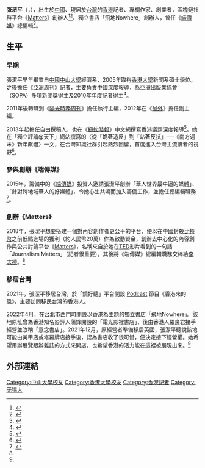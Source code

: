 {{Infobox journalist
| name        = 張潔平
| birth_date  = 1983
| birth_place = {{CHN}}[[江蘇省|江蘇省]][[無錫市|無錫市]]
| occupation    = 記者、專欄作家、創業者
| notable_works = 《[[Matters|Matters]]》創辦人<br>《[[端傳媒|端傳媒]]》首任總編輯<br>「飛地Nowhere」書店創辦人
| alma_mater = 中國[[中山大學|中山大學]]經濟系學士<br>[[香港大學|香港大學]]新聞系碩士
}}

'''张洁平'''（{{lang|en|Annie Zhang Jie Ping}}，{{bd|1983年|||}}），出生於[[中國|中國]]、現居於[[台灣|台灣]]的[[香港|香港]]記者、專欄作家、創業者，區塊鏈社群平台《[[Matters|Matters]]》創辦人<ref>{{cite web|title=Annie Jieping Zhang|url=https://events.wan-ifra.org/speakers/annie-jieping-zhang|publisher=WAN-IFRA Events|year=2019|accessdate=2019-11-14|archive-date=2019-11-13|archive-url=https://web.archive.org/web/20191113194113/https://events.wan-ifra.org/speakers/annie-jieping-zhang}}</ref><ref>{{cite news|title=区块链：让好新闻更安全、更“值钱”？|url=https://www.dw.com/zh/%E5%8C%BA%E5%9D%97%E9%93%BE%E8%AE%A9%E5%A5%BD%E6%96%B0%E9%97%BB%E6%9B%B4%E5%AE%89%E5%85%A8%E6%9B%B4%E5%80%BC%E9%92%B1/a-44329162|publisher=德国之声|date=2018-04-09|accessdate=2019-02-14|archive-date=2022-06-08|archive-url=https://web.archive.org/web/20220608083714/https://www.dw.com/zh/%E5%8C%BA%E5%9D%97%E9%93%BE%E8%AE%A9%E5%A5%BD%E6%96%B0%E9%97%BB%E6%9B%B4%E5%AE%89%E5%85%A8%E6%9B%B4%E5%80%BC%E9%92%B1/a-44329162}}</ref>、獨立書店「飛地Nowhere」創辦人，曾任《[[端傳媒|端傳媒]]》總編輯<ref>{{Cite web |url=https://theinitium.com/article/20180806-member-initiumstory-threeanniversary/ |title=行至第三年，我們邀你一起書寫媒體未來方程式 |access-date=2019-08-16 |archive-date=2021-07-17 |archive-url=https://web.archive.org/web/20210717054711/https://theinitium.com/article/20180806-member-initiumstory-threeanniversary/ }}</ref>。
==生平==
===早期===
張潔平早年畢業自[[中山大學|中國中山大學]]經濟系，2005年取得[[香港大學|香港大學]]新聞系碩士學位。之後擔任《[[亞洲周刊|亞洲周刊]]》記者，主要負責中國深度報導，為亞洲出版業協會（SOPA）多項新聞獎得主及2010年年度記者得主<ref>{{cite news|url=http://news.ifeng.com/a/20140905/41873784_0.shtml|title=媒体人张洁平， 一条底线最终把她拉回了香港|publisher=凤凰网|date=2014-09-05|accessdate=2016-04-19|archive-date=2019-02-14|archive-url=https://web.archive.org/web/20190214174358/http://news.ifeng.com/a/20140905/41873784_0.shtml}}</ref>。

2011年後轉職到《[[陽光時務周刊|陽光時務周刊]]》擔任執行主編，2012年在《[[號外_(雜誌)|號外]]》擔任副主編。

2013年起擔任自由撰稿人，也在《[[紐約時報|紐約時報]]》中文網撰寫香港議題深度報導<ref>{{Cite web |url=http://chuansong.me/n/1592757 |title=对话端传媒执行主编张洁平：什么是漩涡，为什么要记录漩涡 |access-date=2016-04-19 |archive-date=2016-05-08 |archive-url=https://web.archive.org/web/20160508030242/http://chuansong.me/n/1592757 }}</ref>。她在「獨立評論@天下」網站撰寫的〈從「跪著造反」到「站著反抗」──《南方週末》新年獻禮〉一文，在台灣知識社群引起熱烈回響，首度進入台灣主流讀者的視野<ref name=rp>{{cite web|url=https://www.twreporter.org/a/interview-annie-zhang-the-initium-media-matters|title=離開《端傳媒》，用區塊鏈平台讓好內容活下去──張潔平專訪|work=報導者|access-date=2022-04-23|archive-date=2021-02-16|archive-url=https://web.archive.org/web/20210216130914/https://www.twreporter.org/a/interview-annie-zhang-the-initium-media-matters}}</ref>。
===參與創辦《端傳媒》===
2015年，籌備中的《[[端傳媒|端傳媒]]》投資人邀請張潔平創辦「華人世界最牛逼的媒體」、「針對跨地域華人的好媒體」，令她心生共鳴而加入籌備工作，並擔任總編輯職務<ref>{{cite web|url=https://womany.net/read/article/10643|title=專訪端傳媒執行主編張潔平：「我不想再給世界製造垃圾」|work=女人迷|access-date=2022-04-23|archive-date=2020-10-31|archive-url=https://web.archive.org/web/20201031161928/https://womany.net/read/article/10643}}</ref>。
===創辦《Matters》===
2018年，張潔平想要搭建一個對內容創作者更公平的平台，便以在中國封殺[[比特幣|比特幣]]之前低點進場的獲利（約人民幣20萬）作為啟動資金，創辦去中心化的內容創作與公共討論平台《[[Matters|Matters]]》，名稱來自於她在[[TED|TED]]影片看到的一句話「Journalism Matters」（記者很重要），其後將《端傳媒》總編輯職務交棒給[[李志德|李志德]]。<ref name=rp></ref>

===移居台灣===
2021年，張潔平移居台灣，於「鏡好聽」平台開設 [[Podcast|Podcast]] 節目《香港來的風》，主要訪問移民台灣的香港人。

2022年4月，在台北市西門町開設以香港為主題的獨立書店「飛地Nowhere」。該地原址曾為香港知名影評人蒲鋒開設的「電光影裡書店」，後由香港人羅良君接手經營並改稱「意念書店」。2021年12月，原經營者準備移居英國，張潔平聽說該地可能由美甲店或塔羅牌店接手後，認為書店收了很可惜，便決定接下經營權。她希望用辦展覽跟辦雜誌的方式來開店，也希望香港的活力能在這裡被展現出來。<ref name=rp></ref>

==外部連結==
{{reflist}}
{{DEFAULTSORT:Zhang, Annie}}
[[Category:中山大學校友|Category:中山大學校友]]
[[Category:香港大學校友|Category:香港大學校友]]
[[Category:香港記者|Category:香港記者]]
[[Category:无锡人|Category:无锡人]]